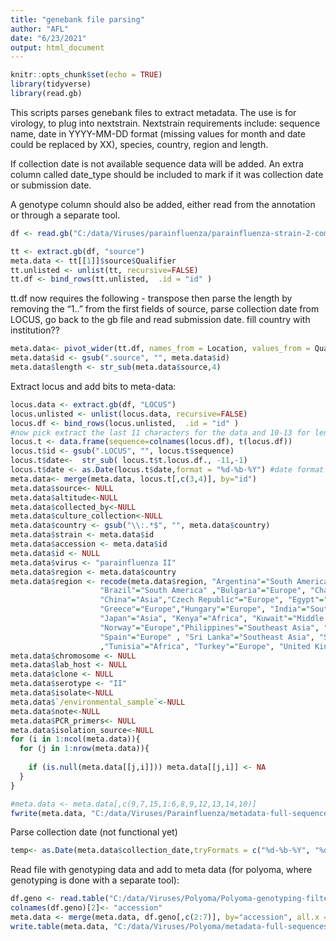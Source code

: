 ---
title: "genebank file parsing"
author: "AFL"
date: "6/23/2021"
output: html_document
---

```{r setup, include=FALSE}
knitr::opts_chunk$set(echo = TRUE)
library(tidyverse)
library(read.gb)
```

This scripts parses genebank files to extract metadata. The use is for virology, to plug into nextstrain. Nextstrain requirements include: sequence name, date in YYYY-MM-DD format (missing values for month and date could be replaced by XX), species, country, region and length. 

If collection date is not available sequence data will be added. An extra column called date_type should be included to mark if it was collection date or submission date. 

A genotype column should also be added, either read from the annotation or through a separate tool. 


```{r}
df <- read.gb("C:/data/Viruses/parainfluenza/parainfluenza-strain-2-complete-genome.gb", DNA = FALSE, Type = "full", Source = "File")
```

```{r}
tt <- extract.gb(df, "source")
meta.data <- tt[[1]]$source$Qualifier
tt.unlisted <- unlist(tt, recursive=FALSE)
tt.df <- bind_rows(tt.unlisted,  .id = "id" )
```

tt.df now requires the following - transpose then parse the length by removing the "1.." from the first fields of source, parse collection date from LOCUS, go back to the gb file and read submission date. fill country with institution?? 


```{r}
meta.data<- pivot_wider(tt.df, names_from = Location, values_from = Qualifier)
meta.data$id <- gsub(".source", "", meta.data$id)
meta.data$length <- str_sub(meta.data$source,4)
```

Extract locus and add bits to meta-data:

```{r}
locus.data <- extract.gb(df, "LOCUS")
locus.unlisted <- unlist(locus.data, recursive=FALSE)
locus.df <- bind_rows(locus.unlisted,  .id = "id" )
#now pick extract the last 11 characters for the data and 10-13 for length
locus.t <- data.frame(sequence=colnames(locus.df), t(locus.df))
locus.t$id <- gsub(".LOCUS", "", locus.t$sequence)
locus.t$date<-  str_sub( locus.t$t.locus.df., -11,-1)
locus.t$date <- as.Date(locus.t$date,format = "%d-%b-%Y") #date format is %D day, %b abbreviated month
meta.data<- merge(meta.data, locus.t[,c(3,4)], by="id")
meta.data$source<- NULL
meta.data$altitude<-NULL
meta.data$collected_by<-NULL
meta.data$culture_collection<-NULL
meta.data$country <- gsub("\\:.*$", "", meta.data$country)
meta.data$strain <- meta.data$id
meta.data$accession <- meta.data$id
meta.data$id <- NULL 
meta.data$virus <- "parainfluenza II"
meta.data$region <- meta.data$country
meta.data$region <- recode(meta.data$region, "Argentina"="South America","Australia"="Oceania", "Austria"="Europe", "Bangladesh"="Southeast Asia", "Belarus"="Europe",
                    "Brazil"="South America" ,"Bulgaria"="Europe", "Chad" = "Africa", "Cameroon"="Africa", "Central African Republic"="Africa", "Cuba"="South America",
                    "China"="Asia","Czech Republic"="Europe", "Egypt"="Africa", "Ethiopia"="Africa","Finland"="Europe","France"="Europe", "Germany"="Europe", "Ghana"="Africa",
                    "Greece"="Europe","Hungary"="Europe", "India"="Southeast Asia", "Iraq"="Middle East","Iran"="Middle East", "Ireland"="Europe", "Israel"="Europe", "Italy"="Europe", 
                    "Japan"="Asia", "Kenya"="Africa", "Kuwait"="Middle East","Mauritania"="Africa", "Mongolia"="Asia", "Myanmar"="Southeast Asia", "Netherlands"="Europe", "Niger"="Africa", 
                    "Norway"="Europe","Philippines"="Southeast Asia", "Poland"="Europe","Saudi Arabia"="Middle East", "Singapore"="Southeast Asia",  "South Africa"="Africa",
                    "Spain"="Europe" , "Sri Lanka"="Southeast Asia", "Sweden"="Europe",  "Thailand"="Southeast Asia" 
                    ,"Tunisia"="Africa", "Turkey"="Europe", "United Kingdom"="Europe" ,"Viet Nam"="Southeast Asia", "USA"="North America", "Russia"="Europe", "Soth Korea"="Asia", "Switzerland"="Europe", "Uganda"="Africa", "Croatia"="Europe", "Mexico"="North America" , "Peru"="South America", "Zambia"="Africa")
meta.data$chromosome <- NULL
meta.data$lab_host <- NULL 
meta.data$clone <- NULL
meta.data$serotype <- "II"
meta.data$isolate<-NULL
meta.data$`/environmental_sample`<-NULL
meta.data$note<-NULL
meta.data$PCR_primers<- NULL
meta.data$isolation_source<-NULL
for (i in 1:ncol(meta.data)){
  for (j in 1:nrow(meta.data)){
    
    if (is.null(meta.data[[j,i]])) meta.data[[j,i]] <- NA
  }
}

#meta.data <- meta.data[,c(9,7,15,1:6,8,9,12,13,14,10)]
fwrite(meta.data, "C:/data/Viruses/Parainfluenza/metadata-full-sequences-parainfluenza-II.tsv",  sep="\t", quote = FALSE)
```
Parse collection date (not functional yet)

```{r}
temp<- as.Date(meta.data$collection_date,tryFormats = c("%d-%b-%Y", "%d-%m-%Y", "%Y"), optional = TRUE) 
```


Read file with genotyping data and add to meta data (for polyoma, where genotyping is done with a separate tool):

```{r}

df.geno <- read.table("C:/data/Viruses/Polyoma/Polyoma-genotyping-filtered-sequence.csv", sep="\t", header=TRUE)
colnames(df.geno)[2]<- "accession"
meta.data <- merge(meta.data, df.geno[,c(2:7)], by="accession", all.x = TRUE)
write.table(meta.data, "C:/data/Viruses/Polyoma/metadata-full-sequences-polyoma.tsv", row.names = FALSE, sep="\t", quote = FALSE)

```


